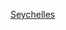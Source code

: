 {{WPSS-cat}}
{{Regional Stub Category|article=[[塞舌爾|塞舌爾]]|newstub=Seychelles-stub|category=塞舌爾}}
{{Hiddencat}}

[[Category:非洲小作品|Seychelles]]